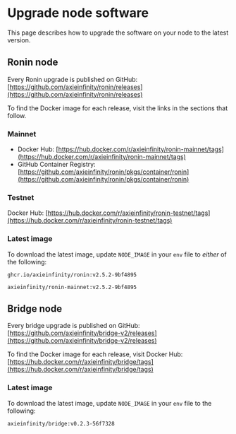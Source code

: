 # Upgrade node software
This page describes how to upgrade the software on your node to the
latest version.

## Ronin node
Every Ronin upgrade is published on GitHub:
[https://github.com/axieinfinity/ronin/releases](https://github.com/axieinfinity/ronin/releases)

To find the Docker image for each release, visit the links in the sections that follow.

### Mainnet
* Docker Hub: [https://hub.docker.com/r/axieinfinity/ronin-mainnet/tags](https://hub.docker.com/r/axieinfinity/ronin-mainnet/tags)
* GitHub Container Registry: [https://github.com/axieinfinity/ronin/pkgs/container/ronin](https://github.com/axieinfinity/ronin/pkgs/container/ronin)

### Testnet

Docker Hub: [https://hub.docker.com/r/axieinfinity/ronin-testnet/tags](https://hub.docker.com/r/axieinfinity/ronin-testnet/tags)

### Latest image
To download the latest image, update `NODE_IMAGE` in your `env` file
to *either* of the following:
```
ghcr.io/axieinfinity/ronin:v2.5.2-9bf4895
```
```
axieinfinity/ronin-mainnet:v2.5.2-9bf4895
```

## Bridge node
Every bridge upgrade is published on GitHub:
[https://github.com/axieinfinity/bridge-v2/releases](https://github.com/axieinfinity/bridge-v2/releases)

To find the Docker image for each release, visit Docker Hub:
[https://hub.docker.com/r/axieinfinity/bridge/tags](https://hub.docker.com/r/axieinfinity/bridge/tags)

### Latest image
To download the latest image, update `NODE_IMAGE` in your `env` file
to the following:
```
axieinfinity/bridge:v0.2.3-56f7328
```
